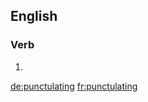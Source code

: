 ==English==

===Verb===
{{head|en}}

# {{present participle of|punctulate}}

[[de:punctulating]]
[[fr:punctulating]]
